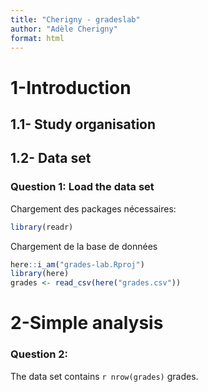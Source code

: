 ```yaml
---
title: "Cherigny - gradeslab"
author: "Adèle Cherigny"
format: html
---
```


# 1-Introduction
## 1.1- Study organisation
## 1.2- Data set
### Question 1: Load the data set
Chargement des packages nécessaires: 
```r
library(readr)
```

Chargement de la base de données
```r
here::i_am("grades-lab.Rproj")
library(here)
grades <- read_csv(here("grades.csv"))
```


# 2-Simple analysis
### Question 2:
The data set contains `r nrow(grades)` grades.


